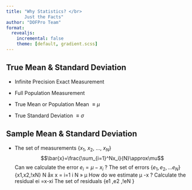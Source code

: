 ```yaml
---
title: "Why Statistics? </br>
       Just the Facts"
author: "DOFPro Team"
format: 
  revealjs:
    incremental: false
    theme: [default, gradient.scss]
---
```


## True Mean & Standard Deviation

- Infinite Precision Exact Measurement
- Full Population Measurement

- True Mean or Population Mean $\equiv \mu$
- True Standard Deviation $\equiv \sigma$

## Sample Mean & Standard Deviation

- The set of measurements $\{x_1,\ x_2,\ \ldots,\ x_N\}$
$$\bar{x}=\frac{\sum_{i=1}^Nx_i}{N}\approx\mu$$
Can we calculate the error $e_i =\mu-x_i$ ?
The set of errors $\{e_1,e_2,\ldots e_N\}$
{x1,x2,!xN} N
åx x = i=1
i N
» μ
How do we estimate μ -x ?
Calculate the residual
ei =x-xi The set of residuals {e1 ,e2 ,!eN }